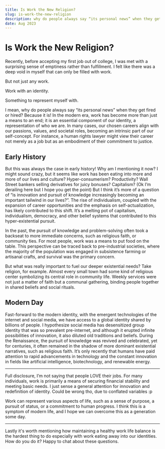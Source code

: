 ```yaml
---
title: Is Work the New Religion?
slug: is-work-the-new-religion
description: why do people always say “its personal news” when they get fired or hired?
date: Aug 2023
---
```


# Is Work the New Religion?

Recently, before accepting my first job out of college, I was met with a surprising sense of emptiness rather than fulfillment. I felt like there was a deep void in myself that can only be filled with work. 

But not just any work. 

Work with an identity. 

Something to represent myself with.

I mean, why do people always say “its personal news” when they get fired or hired? Because it is! In the modern era, work has become more than just a means to an end; it is an essential component of our identity, a representation of who we are. In many cases, our chosen careers align with our passions, values, and societal roles, becoming an intrinsic part of our self-concept. For instance, a human rights lawyer might view their career not merely as a job but as an embodiment of their commitment to justice.

## Early History
But this was always the case in early history! Why am I mentioning it now? I might sound crazy, but it seems like work has been eating into more and more of our lives and culture? Hyper-consumerism? Productivity? Wall Street bankers selling derivatives for juicy bonuses? Capitalism? (Ok I’m derailing here but I hope you get the point) But I think it’s more of a question of “is innovation and pursuit of knowledge increasingly becoming an important tailwind in our lives?”.  The rise of individualism, coupled with the expansion of career opportunities and the emphasis on self-actualization, has likely contributed to this shift. It’s a melting pot of capitalism, individualism, democracy, and other belief systems that contributed to this hyper-existential pursuit. 

In the past, the pursuit of knowledge and problem-solving often took a backseat to more immediate concerns, such as religious faith, or community ties. For most people, work was a means to put food on the table. This perspective can be traced back to pre-industrial societies, where the majority of the population was engaged in subsistence farming or artisanal crafts, and survival was the primary concern. 

But what was really important to fuel our deeper existential needs? Take religion, for example. Almost every small town had some kind of religious center symbolizing its central role in community life. Weekly services were not just a matter of faith but a communal gathering, binding people together in shared beliefs and social rituals.

## Modern Day
Fast-forward to the modern identity, with the emergent technologies of the internet and social media, we have access to a global identity shared by billions of people. I hypothesize social media has desensitized group identity that was so prevalent pre-internet, and although it erupted infinite possibilities of innovation, it also diluted old traditions and beliefs. During the Renaissance, the pursuit of knowledge was revived and celebrated, yet for centuries, it often remained in the shadow of more dominant existential narratives, such as religious faith. It’s only recently that humans have paid attention to rapid advancements in technology and the constant innovation in fields like artificial intelligence, biotechnology, and renewable energy.

***

Full disclosure, I’m not saying that people LOVE their jobs. For many individuals, work is primarily a means of securing financial stability and meeting basic needs. I just sense a general attention for innovation and redefinition of identity. Could be wrong tho, due to conflated variables :p

Work can represent various aspects of life, such as a sense of purpose, a pursuit of status, or a commitment to human progress. I think this is a symptom of modern life, and I hope we can overcome this as a generation some day. 

***

Lastly it's worth mentioning how maintaining a healthy work life balance is the hardest thing to do especially with work eating away into our identities. How do you do it? Happy to chat about these questions. 